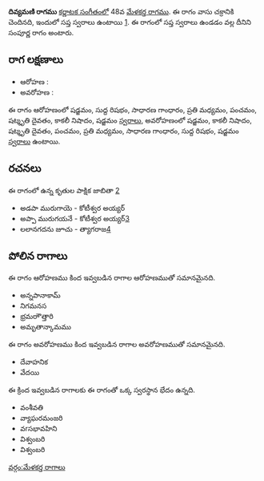 {{Infobox ragam
	| name          	= దివ్యమణి
	| synonym	    	= 
	| mela          	= 48
	| chakra        	= వాసు
	| janaka        	= 
	| type          	= సంపూర్ణ
	| arohanam      	= {{svaraC|S|R1|G2|M2|P|D3|N3|S'}} 
	| avarohanam    	= {{svaraC|S'|N3|D3|P|M2|G2|R1|S}}
	| jeeva         	=
	| chhaya        	=
	| nyasa         	=
	| vishesha      	= 
	| equivalent  		= 
}}
{{కర్ణాటక సంగీత రాగాలు}}
'''దివ్యమణి రాగము''' [[కర్ణాటక సంగీతం]]లో 48వ [[మేళకర్త రాగము]]. ఈ రాగం వాసు చక్రానికి చెందినది, ఇందులో సప్త స్వరాలు ఉంటాయి [https://en.wikipedia.org/wiki/Melakarta]. ఈ రాగంలో సప్త స్వరాలు ఉండడం వల్ల దీనిని సంపూర్ణ రాగం అంటారు.


==రాగ లక్షణాలు==


* ఆరోహణ : {{svaraC|S|R1|G2|M2|P|D3|N3|S'}} 
* అవరోహణ : {{svaraC|S'|N3|D3|P|M2|G2|R1|S}}

ఈ రాగం ఆరోహణంలో షడ్జమం, సుద్ద రిషభం, సాధారణ గాంధారం, ప్రతి మధ్యమం, పంచమం, షట్శృతి దైవతం, కాకలీ నిషాదం, షడ్జమం [[స్వరాలు]], అవరోహణంలో షడ్జమం, కాకలీ నిషాదం, షట్శృతి దైవతం, పంచమం, ప్రతి మధ్యమం, సాధారణ గాంధారం, సుద్ద రిషభం, షడ్జమం [[స్వరాలు]] ఉంటాయి.

==రచనలు==
ఈ రాగంలో ఉన్న కృతుల పాక్షిక జాబితా [https://github.com/ssrihari/ragavardhini/blob/master/ragas/kritis.psv]
* అడపా మురుగాయె - కోటీశ్వర అయ్యర్
* అప్పా మురుగయనే - కోటీశ్వర అయ్యర్[http://www.karnatik.com/c1836.shtml]
* లలానగదను జూచు - త్యాగరాజ[http://www.karnatik.com/c2530.shtml]




==పోలిన రాగాలు==
ఈ రాగం ఆరోహణము కింద ఇవ్వబడిన రాగాల ఆరోహణముతో సమానమైనది.
* అన్నపానాకామ్
* నిగమనస
* భ్రమరాౌత్తారి
* అమృతాన్కామము

ఈ రాగం అవరోహణము కింద ఇవ్వబడిన రాగాల అవరోహణముతో సమానమైనది.
* దేవాహనిక
* వేదయి

ఈ క్రింద ఇవ్వబడిన రాగాలకు ఈ రాగంతో ఒక్క స్వరస్థాన భేదం ఉన్నది.
* వంశీవతి
* వ్యాఘరమంజరి
* వrసభావహిని
* విశ్వంబరి
* విశ్వంబరి



[[వర్గం:మేళకర్త రాగాలు]]